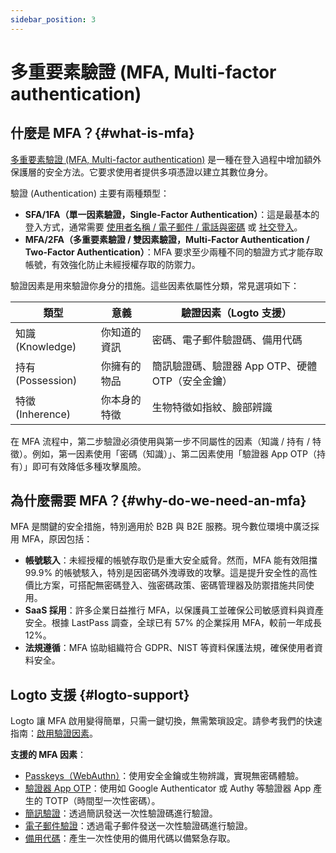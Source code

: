 ```yaml
---
sidebar_position: 3
---
```


# 多重要素驗證 (MFA, Multi-factor authentication)

## 什麼是 MFA？\{#what-is-mfa}

[多重要素驗證 (MFA, Multi-factor authentication)](https://auth.wiki/mfa) 是一種在登入過程中增加額外保護層的安全方法。它要求使用者提供多項憑證以建立其數位身分。

驗證 (Authentication) 主要有兩種類型：

- **SFA/1FA（單一因素驗證，Single-Factor Authentication）**：這是最基本的登入方式，通常需要 [使用者名稱 / 電子郵件 / 電話與密碼](/end-user-flows/sign-up-and-sign-in/sign-in) 或 [社交登入](/end-user-flows/sign-up-and-sign-in/social-sign-in)。
- **MFA/2FA（多重要素驗證 / 雙因素驗證，Multi-Factor Authentication / Two-Factor Authentication）**：MFA 要求至少兩種不同的驗證方式才能存取帳號，有效強化防止未經授權存取的防禦力。

驗證因素是用來驗證你身分的措施。這些因素依屬性分類，常見選項如下：

| 類型              | 意義         | 驗證因素（Logto 支援）                           |
| ----------------- | ------------ | ------------------------------------------------ |
| 知識 (Knowledge)  | 你知道的資訊 | 密碼、電子郵件驗證碼、備用代碼                   |
| 持有 (Possession) | 你擁有的物品 | 簡訊驗證碼、驗證器 App OTP、硬體 OTP（安全金鑰） |
| 特徵 (Inherence)  | 你本身的特徵 | 生物特徵如指紋、臉部辨識                         |

在 MFA 流程中，第二步驗證必須使用與第一步不同屬性的因素（知識 / 持有 / 特徵）。例如，第一因素使用「密碼（知識）」、第二因素使用「驗證器 App OTP（持有）」即可有效降低多種攻擊風險。

## 為什麼需要 MFA？\{#why-do-we-need-an-mfa}

MFA 是關鍵的安全措施，特別適用於 B2B 與 B2E 服務。現今數位環境中廣泛採用 MFA，原因包括：

- **帳號駭入**：未經授權的帳號存取仍是重大安全威脅。然而，MFA 能有效阻擋 99.9% 的帳號駭入，特別是因密碼外洩導致的攻擊。這是提升安全性的高性價比方案，可搭配無密碼登入、強密碼政策、密碼管理器及防禦措施共同使用。
- **SaaS 採用**：許多企業日益推行 MFA，以保護員工並確保公司敏感資料與資產安全。根據 LastPass 調查，全球已有 57% 的企業採用 MFA，較前一年成長 12%。
- **法規遵循**：MFA 協助組織符合 GDPR、NIST 等資料保護法規，確保使用者資料安全。

## Logto 支援 \{#logto-support}

Logto 讓 MFA 啟用變得簡單，只需一鍵切換，無需繁瑣設定。請參考我們的快速指南：[啟用驗證因素](/end-user-flows/mfa/configure-mfa)。

**支援的 MFA 因素**：

- [Passkeys（WebAuthn）](/end-user-flows/mfa/webauthn)：使用安全金鑰或生物辨識，實現無密碼體驗。
- [驗證器 App OTP](/end-user-flows/mfa/authenticator-app-otp)：使用如 Google Authenticator 或 Authy 等驗證器 App 產生的 TOTP（時間型一次性密碼）。
- [簡訊驗證](/end-user-flows/mfa/sms-mfa)：透過簡訊發送一次性驗證碼進行驗證。
- [電子郵件驗證](/end-user-flows/mfa/email-mfa)：透過電子郵件發送一次性驗證碼進行驗證。
- [備用代碼](/end-user-flows/mfa/backup-codes)：產生一次性使用的備用代碼以備緊急存取。
